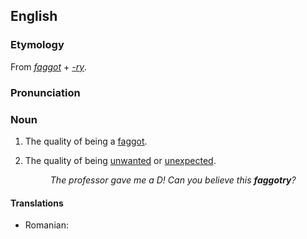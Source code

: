 {{rfc|needs ordinary sense as well, has books cites}}
==English==

===Etymology===
From ''[[faggot]]'' + ''[[-ry]]''.

===Pronunciation===
{{IPA|/'fæɡəʧɹi/}}

===Noun===
{{en-noun|-}}

# {{pejorative|slang}} The quality of being a [[faggot]].
# {{pejorative|slang}} The quality of being [[unwanted]] or [[unexpected]].
#: ''The professor gave me a D! Can you believe this '''faggotry'''?''

====Translations====
{{trans-top|the quality of being a faggot}}
* Romanian: {{t|ro|poponaritate|f}}
{{trans-bot}}